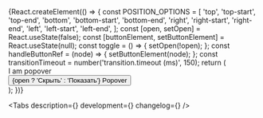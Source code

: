 


<Meta title='Components/Popover' component={Popover} id='Popover' />

<!-- Canvas -->

<Story name='Popover'>
    {React.createElement(() => {
        const POSITION_OPTIONS = [
            'top',
            'top-start',
            'top-end',
            'bottom',
            'bottom-start',
            'bottom-end',
            'right',
            'right-start',
            'right-end',
            'left',
            'left-start',
            'left-end',
        ];
        const [open, setOpen] = React.useState(false);
        const [buttonElement, setButtonElement] = React.useState(null);
        const toggle = () => {
            setOpen(!open);
        };
        const handleButtonRef = (node) => {
            setButtonElement(node);
        };
        const transitionTimeout = number('transition.timeout (ms)', 150);
        return (
            <div
                style={{
                    width: '100%',
                    height: '300px',
                    display: 'flex',
                    justifyContent: 'center',
                    alignItems: 'center',
                }}
            >
                <Popover
                    anchorElement={buttonElement}
                    useAnchorWidth={boolean('useAnchorWidth', false)}
                    position={select('position', POSITION_OPTIONS, 'bottom')}
                    open={open}
                    transition={{ timeout: transitionTimeout }}
                    offset={[number('offset[0]', 0), number('offset[1]', 0)]}
                    withArrow={boolean('withArrow', false)}
                    withTransition={boolean('withTransition', true)}
                >
                    <div style={{ padding: '15px', width: '156px' }}>I am popover</div>
                </Popover>
                <Button ref={handleButtonRef} onClick={toggle}>
                    {open ? 'Скрыть' : 'Показать'} Popover
                </Button>
            </div>
        );
    })}
</Story>

<!-- Docs -->

<ComponentHeader
    name='Popover'
    version={version}
    package='@alfalab/core-components/popover'
    children='Используется для отображения выпадающих списков и тултипов.'
/>

<Tabs description={<Description />} development={<Development />} changelog={<Changelog />} />
